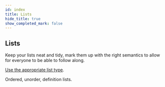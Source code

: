 ```yaml
---
id: index
title: Lists
hide_title: true
show_completed_mark: false
---
```



<Card icon="🧾">

## Lists

Keep your lists neat and tidy, mark them up with the right semantics to allow for everyone to be able to follow along.

</Card>

<CategoryItem id="list-types">

[Use the appropriate list type](list-types.md).

Ordered, unorder, definition lists.

</CategoryItem>

